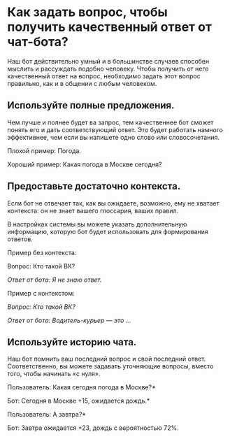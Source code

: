 # Как задать вопрос, чтобы получить качественный ответ от чат-бота?

Наш бот действительно умный и в большинстве случаев способен мыслить и рассуждать подобно человеку. Чтобы получить от него качественный ответ на вопрос, необходимо задать этот вопрос правильно, как и в общении с любым человеком.

## Используйте полные предложения.

Чем лучше и полнее будет ва запрос, тем качественнее бот сможет понять его и дать соответствующий ответ. Это будет работать намного эффективнее, чем если вы напишете одно слово или словосочетания.

<Warning> Плохой пример: Погода.</Warning>

<Check>Хороший пример: Какая погода в Москве сегодня?</Check>

## Предоставьте достаточно контекста.

Если бот не отвечает так, как вы ожидаете, возможно, ему не хватает контекста: он не знает вашего глоссария, ваших правил.

В настройках системы вы можете указать дополнительную информацию, которую бот будет использовать для формирования ответов.

<Info>Пример без контекста:</Info>

Вопрос: Кто такой ВК?

*Ответ от бота: Я не знаю ответ.*

<Check>Пример с контекстом:</Check>

*Вопрос: Кто такой ВК?*

*Ответ от бота: Водитель-курьер — это …*

## Используйте историю чата.

Наш бот помнить ваш последний вопрос и свой последний ответ. Соответственно, вы можете задавать уточняющие вопросы, вместо того, чтобы начинать «с нуля».

<Card title="Пример работы с историей чата:" icon="lightbulb" iconType="duotone" color="#ca8b04">
  Пользователь: Какая сегодня погода в Москве?*

  Бот: Сегодня в Москве +15, ожидается дождь.*

  Пользователь: А завтра?*

  Бот: Завтра ожидается +23, дождь с вероятностью 72%.
</Card>
